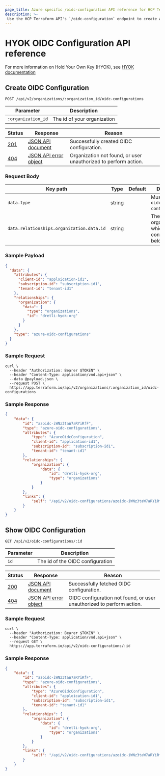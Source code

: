 ```yaml
---
page_title: Azure specific /oidc-configuration API reference for HCP Terraform
description: >-
 Use the HCP Terraform API's `/oidc-configuration` endpoint to create and view your Azure OIDC configurations for HYOK (Hold Your Own Key) in HCP Terraform.
---
```


[200]: https://developer.mozilla.org/en-US/docs/Web/HTTP/Status/200

[201]: https://developer.mozilla.org/en-US/docs/Web/HTTP/Status/201

[202]: https://developer.mozilla.org/en-US/docs/Web/HTTP/Status/202

[204]: https://developer.mozilla.org/en-US/docs/Web/HTTP/Status/204

[400]: https://developer.mozilla.org/en-US/docs/Web/HTTP/Status/400

[401]: https://developer.mozilla.org/en-US/docs/Web/HTTP/Status/401

[403]: https://developer.mozilla.org/en-US/docs/Web/HTTP/Status/403

[404]: https://developer.mozilla.org/en-US/docs/Web/HTTP/Status/404

[409]: https://developer.mozilla.org/en-US/docs/Web/HTTP/Status/409

[412]: https://developer.mozilla.org/en-US/docs/Web/HTTP/Status/412

[422]: https://developer.mozilla.org/en-US/docs/Web/HTTP/Status/422

[429]: https://developer.mozilla.org/en-US/docs/Web/HTTP/Status/429

[500]: https://developer.mozilla.org/en-US/docs/Web/HTTP/Status/500

[504]: https://developer.mozilla.org/en-US/docs/Web/HTTP/Status/504

[JSON API document]: /terraform/cloud-docs/api-docs#json-api-documents

[JSON API error object]: https://jsonapi.org/format/#error-objects

# HYOK OIDC Configuration API reference
For more information on Hold Your Own Key (HYOK), see [HYOK documentation](/terraform/cloud-docs/hold-your-own-key/index)

## Create OIDC Configuration
 `POST /api/v2/organizations/:organization_id/oidc-configurations`

 | Parameter           | Description                  |
 | ------------------- | ---------------------------- |
 | `:organization_id` | The id of your organization

 | Status  | Response                  | Reason                                                            |
 |---------|---------------------------|-------------------------------------------------------------------|
 | [201][] | [JSON API document][]     | Successfully created OIDC configuration.  |
 | [404][] | [JSON API error object][] | Organization not found, or user unauthorized to perform action.    |

### Request Body

| Key path                         | Type    | Default   | Description                                                                                                                                                                                               |
| -------------------------------- | ------- | --------- | --------------------------------------------------------------------------------------------------------------------------------------------------------------------------------------------------------- |
| `data.type`                      | string  |           | Must be `"azure-oidc-configurations"`.                                                                                                                                                                               |
| `data.relationships.organization.data.id` | string  |             | The id of the organization to which the OIDC configuration belongs.

### Sample Payload
```json
{
  "data": {
    "attributes": {
      "client-id": "apploication-id1",
      "subscription-id": "subscription-id1",
      "tenant-id": "tenant-id1"
    },
    "relationships": {
      "organization": {
        "data": {
          "type": "organizations",
          "id": "dretli-hyok-org"
        }
      }
    },
    "type": "azure-oidc-configurations"
  }
}
```

### Sample Request

```shell
curl \
  --header "Authorization: Bearer $TOKEN" \
  --header "Content-Type: application/vnd.api+json" \
  --data @payload.json \
  --request POST \
  https://app.terraform.io/api/v2/organizations/:organization_id/oidc-configurations
```

### Sample Response

```json
{
    "data": {
        "id": "azoidc-iWNz3taW7aRYiRfF",
        "type": "azure-oidc-configurations",
        "attributes": {
            "type": "AzureOidcConfiguration",
            "client-id": "application-id1",
            "subscription-id": "subscription-id1",
            "tenant-id": "tenant-id1"
        },
        "relationships": {
            "organization": {
                "data": {
                    "id": "dretli-hyok-org",
                    "type": "organizations"
                }
            }
        },
        "links": {
            "self": "/api/v2/oidc-configurations/azoidc-iWNz3taW7aRYiRfF"
        }
    }
}
```


## Show OIDC Configuration
 `GET /api/v2/oidc-configurations/:id`

 | Parameter           | Description                  |
 | ------------------- | ---------------------------- |
 | `id` | The id of the OIDC configuration

 | Status  | Response                  | Reason                                                            |
 |---------|---------------------------|-------------------------------------------------------------------|
 | [200][] | [JSON API document][]     | Successfully fetched OIDC configuration.  |
 | [404][] | [JSON API error object][] | OIDC configuration not found, or user unauthorized to perform action.    |

### Sample Request

```shell
curl \
  --header "Authorization: Bearer $TOKEN" \
  --header "Content-Type: application/vnd.api+json" \
  --request GET \
  https://app.terraform.io/api/v2/oidc-configurations/:id
```

### Sample Response

```json
{
    "data": {
        "id": "azoidc-iWNz3taW7aRYiRfF",
        "type": "azure-oidc-configurations",
        "attributes": {
            "type": "AzureOidcConfiguration",
            "client-id": "apploication-id1",
            "subscription-id": "subscription-id1",
            "tenant-id": "tenant-id1"
        },
        "relationships": {
            "organization": {
                "data": {
                    "id": "dretli-hyok-org",
                    "type": "organizations"
                }
            }
        },
        "links": {
            "self": "/api/v2/oidc-configurations/azoidc-iWNz3taW7aRYiRfF"
        }
    }
}
```
